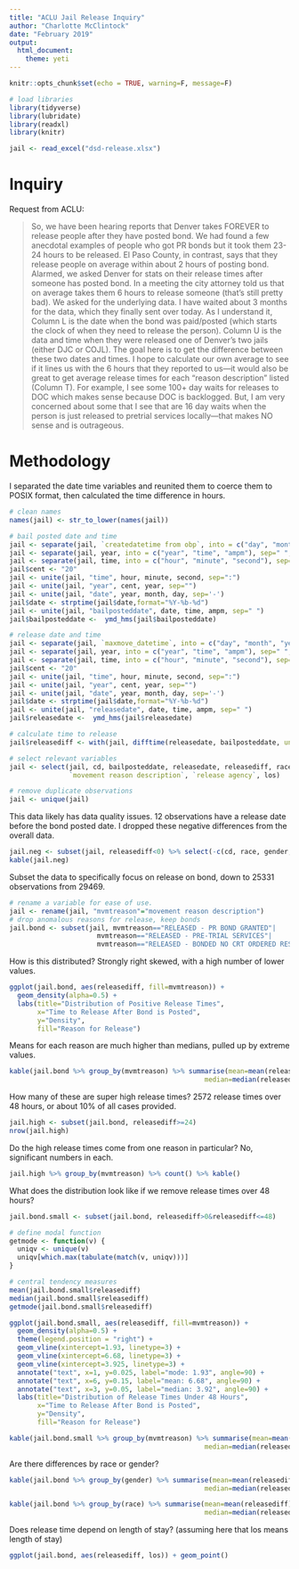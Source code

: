 ```yaml
---
title: "ACLU Jail Release Inquiry"
author: "Charlotte McClintock"
date: "February 2019"
output: 
  html_document:
    theme: yeti
---
```


```r
knitr::opts_chunk$set(echo = TRUE, warning=F, message=F)

# load libraries
library(tidyverse)
library(lubridate)
library(readxl)
library(knitr)

jail <- read_excel("dsd-release.xlsx")
```

# Inquiry

Request from ACLU:

>So, we have been hearing reports that Denver takes FOREVER to release people after they have posted bond. We had found a few anecdotal examples of people who got PR bonds but it took them 23-24 hours to be released. El Paso County, in contrast, says that they release people on average within about 2 hours of posting bond. Alarmed, we asked Denver for stats on their release times after someone has posted bond. In a meeting the city attorney told us that on average takes them 6 hours to release someone (that’s still pretty bad). We asked for the underlying data. I have waited about 3 months for the data, which they finally sent over today. As I understand it, Column L is the date when the bond was paid/posted (which starts the clock of when they need to release the person). Column U is the data and time when they were released one of Denver’s two jails (either DJC or COJL). The goal here is to get the difference between these two dates and times. I hope to calculate our own average to see if it lines us with the 6 hours that they reported to us—it would also be great to get average release times for each “reason description” listed (Column T). For example, I see some 100+ day waits for releases to DOC which makes sense because DOC is backlogged. But, I am very concerned about some that I see that are 16 day waits when the person is just released to pretrial services locally—that makes NO sense and is outrageous.


# Methodology

I separated the date time variables and reunited them to coerce them to POSIX format, then calculated the time difference in hours.

```r
# clean names
names(jail) <- str_to_lower(names(jail))

# bail posted date and time
jail <- separate(jail, `createdatetime from obp`, into = c("day", "month", "year"), sep="-")
jail <- separate(jail, year, into = c("year", "time", "ampm"), sep=" ", extra = "merge")
jail <- separate(jail, time, into = c("hour", "minute", "second"), sep="\\.", extra = "drop")
jail$cent <- "20"
jail <- unite(jail, "time", hour, minute, second, sep=":")
jail <- unite(jail, "year", cent, year, sep="")
jail <- unite(jail, "date", year, month, day, sep='-')
jail$date <- strptime(jail$date,format="%Y-%b-%d")
jail <- unite(jail, "bailposteddate", date, time, ampm, sep=" ")
jail$bailposteddate <-  ymd_hms(jail$bailposteddate)

# release date and time
jail <- separate(jail, `maxmove_datetime`, into = c("day", "month", "year"), sep="-")
jail <- separate(jail, year, into = c("year", "time", "ampm"), sep=" ", extra = "merge")
jail <- separate(jail, time, into = c("hour", "minute", "second"), sep="\\.", extra = "drop")
jail$cent <- "20"
jail <- unite(jail, "time", hour, minute, second, sep=":")
jail <- unite(jail, "year", cent, year, sep="")
jail <- unite(jail, "date", year, month, day, sep='-')
jail$date <- strptime(jail$date,format="%Y-%b-%d")
jail <- unite(jail, "releasedate", date, time, ampm, sep=" ")
jail$releasedate <-  ymd_hms(jail$releasedate)

# calculate time to release
jail$releasediff <- with(jail, difftime(releasedate, bailposteddate, units="hours"))

# select relevant variables
jail <- select(jail, cd, bailposteddate, releasedate, releasediff, race, gender, 
               `movement reason description`, `release agency`, los)

# remove duplicate observations
jail <- unique(jail)
```

This data likely has data quality issues. 12 observations have a release date before the bond posted date. I dropped these negative differences from the overall data. 
```r
jail.neg <- subset(jail, releasediff<0) %>% select(-c(cd, race, gender, `release agency`)) 
kable(jail.neg)
```

Subset the data to specifically focus on release on bond, down to 25331 observations from 29469.

```r
# rename a variable for ease of use.
jail <- rename(jail, "mvmtreason"="movement reason description")
# drop anomalous reasons for release, keep bonds
jail.bond <- subset(jail, mvmtreason=="RELEASED - PR BOND GRANTED"|
                      mvmtreason=="RELEASED - PRE-TRIAL SERVICES"|
                      mvmtreason=="RELEASED - BONDED NO CRT ORDERED REST")
```

How is this distributed? Strongly right skewed, with a high number of lower values.

```r
ggplot(jail.bond, aes(releasediff, fill=mvmtreason)) + 
  geom_density(alpha=0.5) + 
  labs(title="Distribution of Positive Release Times", 
       x="Time to Release After Bond is Posted", 
       y="Density", 
       fill="Reason for Release")
```

Means for each reason are much higher than medians, pulled up by extreme values. 

```r
kable(jail.bond %>% group_by(mvmtreason) %>% summarise(mean=mean(releasediff), 
                                                 median=median(releasediff)))
```


How many of these are super high release times? 2572 release times over 48 hours, or about 10% of all cases provided. 

```r
jail.high <- subset(jail.bond, releasediff>=24)
nrow(jail.high)
```


Do the high release times come from one reason in particular? No, significant numbers in each. 
```r
jail.high %>% group_by(mvmtreason) %>% count() %>% kable()
```

What does the distribution look like if we remove release times over 48 hours?

```r
jail.bond.small <- subset(jail.bond, releasediff>0&releasediff<=48)

# define modal function
getmode <- function(v) {
  uniqv <- unique(v)
  uniqv[which.max(tabulate(match(v, uniqv)))]
}

# central tendency measures
mean(jail.bond.small$releasediff)
median(jail.bond.small$releasediff)
getmode(jail.bond.small$releasediff)

ggplot(jail.bond.small, aes(releasediff, fill=mvmtreason)) + 
  geom_density(alpha=0.5) + 
  theme(legend.position = "right") +
  geom_vline(xintercept=1.93, linetype=3) +
  geom_vline(xintercept=6.68, linetype=3) +
  geom_vline(xintercept=3.925, linetype=3) +
  annotate("text", x=1, y=0.025, label="mode: 1.93", angle=90) +
  annotate("text", x=6, y=0.15, label="mean: 6.68", angle=90) +
  annotate("text", x=3, y=0.05, label="median: 3.92", angle=90) + 
  labs(title="Distribution of Release Times Under 48 Hours", 
       x="Time to Release After Bond is Posted", 
       y="Density", 
       fill="Reason for Release")
```

```r
kable(jail.bond.small %>% group_by(mvmtreason) %>% summarise(mean=mean(releasediff), 
                                                 median=median(releasediff)))
```

Are there differences by race or gender?

```r
kable(jail.bond %>% group_by(gender) %>% summarise(mean=mean(releasediff), 
                                                 median=median(releasediff)))

kable(jail.bond %>% group_by(race) %>% summarise(mean=mean(releasediff), 
                                                 median=median(releasediff)))
```


Does release time depend on length of stay? (assuming here that los means length of stay)

```r
ggplot(jail.bond, aes(releasediff, los)) + geom_point()
```


